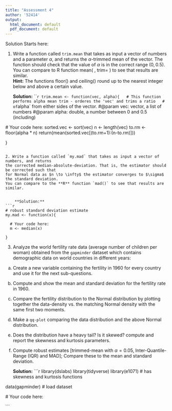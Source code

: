 ---
title: "Assessment 4"
author: '52414'
output:
  html_document: default
  pdf_document: default
---

Solution Starts here: 

1. Write a function called `trim.mean` that takes as input a vector of numbers and a parameter $\alpha$, and returns the $\alpha$-trimmed mean of the vector. 
The function should check that the value of $\alpha$ is in the correct range $(0, 0.5)$.  
You can compare to R function mean( , trim= ) to see that results are similar.  
**Hint:** The functions floor() and ceiling() round up to the nearest integer below and above a certain value.   

    **Solution:**
```{r}
trim.mean <- function(vec, alpha){
  # This function performs alpha mean trim - orderes the 'vec' and trims a ratio
  # of `alpha` from either sides of the vector.
  #@param vec: vector, a list of numbers 
  #@param alpha: double, a number between 0 and 0.5 (including)
  
  # Your code here:
  sorted.vec <- sort(vec)
  n <- length(vec)
  to.rm <- floor(alpha * n)
  return(mean(sorted.vec[(to.rm+1):(n-to.rm)]))
    
}

```

2. Write a function called `my.mad` that takes as input a vector of numbers, and returns 
the corrected median-absolute-deviation. That is, the estimator should be corrected such that 
for Normal data as $n \to \infty$ the estimator converges to $\sigma$ the standard deviation. 
You can compare to the **R** function `mad()` to see that results are similar.  


    **Solution:**
```{r}
# robust standard deviation estimate
my.mad <- function(x){

  # Your code here:
  m <- median(x)
  
}
```
  

3. Analyze the world fertility rate data (average number of children per woman) obtained from the `gapminder` dataset which contains demographic data on world countries in different years:
a. Create a new variable containing the fertility in $1960$ for every country and use it for the next sub-questions.
b. Compute and show the mean and standard deviation for the fertility rate in $1960$.   
c. Compare the fertility distribution to the Normal distribution by plotting together the data-density vs. the matching Normal density with the same first two moments. 
d. Make a `qq-plot` comparing the data distribution and the above Normal distribution.    
e. Does the distribution have a heavy tail? Is it skewed? compute and report the skewness and kurtosis parameters. 
f. Compute robust estimates [trimmed-mean with $\alpha=0.05$, Inter-Quantile-Range (IQR) and MAD]; Compare these to the mean and standard deviation.

    **Solution:**
```{r}
library(dslabs)
library(tidyverse)
library(e1071) # has skewness and kurtosis functions 

data(gapminder) # load dataset

  # Your code here:

```
